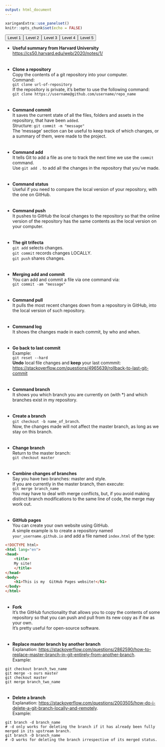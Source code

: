 ```yaml
---
output: html_document
---
```


```r
xaringanExtra::use_panelset()
knitr::opts_chunk$set(echo = FALSE)
```

<div class="level-buttons" style="display: inline-flex;">
<button type="button" onclick="toggle_visibility(1)">Level 1</button>
<button type="button" onclick="toggle_visibility(2)">Level 2</button>
<button type="button" onclick="toggle_visibility(3)">Level 3</button>
<button type="button" onclick="toggle_visibility(4)">Level 4</button>
<button type="button" onclick="toggle_visibility(5)">Level 5</button>
</div>

<!--#region items -->

<div class='level3'>
- **Useful summary from Harvard University** \
<https://cs50.harvard.edu/web/2020/notes/1/>
<p style="margin-bottom: -10px;">&nbsp;</p>
</div>

<div class='level1'>
- **Clone a repository** \
Copy the contents of a git repository into your computer. \
Command: \
`git clone url-of-repository` \
If the repository is private, it's better to use the following command: \
`git clone https://username@github.com/username/repo_name`
<p style="margin-bottom: -10px;">&nbsp;</p>
</div>

<div class='level1'>
- **Command commit** \
It saves the current state of all the files, folders and assets in
the repository, that have been `added`. \
Structure: `git commit -m "message"` \
The 'message' section can be useful to keep track of which changes,
or a summary of them, were made to the project.
<p style="margin-bottom: -10px;">&nbsp;</p>
</div>

<div class='level1'>
- **Command add** \
It tells Git to add a file as one to track the next time we use the `commit` command. \
Use `git add .` to add all the changes in the repository that you've made.
<p style="margin-bottom: -10px;">&nbsp;</p>
</div>

<div class='level1'>
- **Command status** \
Useful if you need to compare the local version of your repository, with the one on GitHub.
<p style="margin-bottom: -10px;">&nbsp;</p>
</div>

<div class='level1'>
- **Command push** \
It pushes to GitHub the local changes to the repository so that the online version of the repository
has the same contents as the local version on your computer.
<p style="margin-bottom: -10px;">&nbsp;</p>
</div>

<div class='level1'>
- **The git trifecta** \
`git add` selects changes. \
`git commit` records changes LOCALLY. \
`git push` shares changes.
<p style="margin-bottom: -10px;">&nbsp;</p>
</div>

<div class='level1'>
- **Merging add and commit** \
You can add and commit a file via one command via: \
`git commit -am "message"`
<p style="margin-bottom: -10px;">&nbsp;</p>
</div>

<div class='level1'>
- **Command pull** \
It pulls the most recent changes down from a repository in GitHub, 
into the local version of such repository.
<p style="margin-bottom: -10px;">&nbsp;</p>
</div>

<div class='level1'>
- **Command log** \
It shows the changes made in each commit, by who and when.
<p style="margin-bottom: -10px;">&nbsp;</p>
</div>

<div class='level2'>
- **Go back to last commit** \
Example: \
`git reset --hard` \
**Undo** local file changes and **keep**  your last commmit: \
<https://stackoverflow.com/questions/4965639/rollback-to-last-git-commit>
<p style="margin-bottom: -10px;">&nbsp;</p>
</div>

<div class='level2'>
- **Command branch** \
It shows you which branch you are currently on (with \*) and which branches exist
in my repository. 
<p style="margin-bottom: -10px;">&nbsp;</p>
</div>

<div class='level2'>
- **Create a branch** \
`git checkout -b name_of_branch`. \
Now, the changes made will not affect the master branch, as long as we stay on this branch.
<p style="margin-bottom: -10px;">&nbsp;</p>
</div>

<div class='level2'>
- **Change branch** \
Return to the master branch: \
`git checkout master` \
<p style="margin-bottom: -10px;">&nbsp;</p>
</div>

<div class='level2'>
- **Combine changes of branches** \
Say you have two branches: master and style. \
If you are currently in the master branch, then execute: \
`git merge branch_name` \
You may have to deal with merge conflicts, but, if you avoid making
distinct branch modifications to the same line of code, the merge may work out.
<p style="margin-bottom: -10px;">&nbsp;</p>
</div>

<div class='level1'>
- **GitHub pages** \
You can create your own website using GitHub. \
A simple example is to create a repository named 
`your_username.github.io` and add a file named 
`index.html` of the type:
```html
<!DOCTYPE html>
<html lang="en">
<head>
    <title>
    My site!
    </title>
</head>
<body>
    <h1>This is my  GitHub Pages website!</h1>
</body>
</html>
```
<p style="margin-bottom: -10px;">&nbsp;</p>
</div>

<div class='level1'>
- **Fork** \
It's the GitHub functionality that allows you to copy the contents of some repository
so that you can push and pull from its new copy as if itw as your own. \
It's pretty useful for open-source software.
<p style="margin-bottom: -10px;">&nbsp;</p>
</div>

<div class='level2'>
- **Replace master branch by another branch** \
Explanation: <https://stackoverflow.com/questions/2862590/how-to-replace-master-branch-in-git-entirely-from-another-branch>.  
Example:
```text
git checkout branch_two_name
git merge -s ours master
git checkout master
git merge branch_two_name
```
<p style="margin-bottom: -10px;">&nbsp;</p>
</div>

<div class='level2'>
- **Delete a branch** \
Explanation: <https://stackoverflow.com/questions/2003505/how-do-i-delete-a-git-branch-locally-and-remotely>.  
Example:
```text
git branch -d branch_name
# -d only works for deleting the branch if it has already been fully merged in its upstream branch.
git branch -D branch_name
# -D works for deleting the branch irrespective of its merged status.
```
<p style="margin-bottom: -10px;">&nbsp;</p>
</div>

<!--#endregion-->
